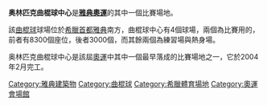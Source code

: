 '''奥林匹克曲棍球中心'''是'''[[2004年夏季奧林匹克運動會|雅典奧運]]'''的其中一個比賽場地。

該[[曲棍球|曲棍球]]球場位於[[希臘|希臘]][[首都|首都]][[雅典|雅典]]南方，曲棍球中心有4個球場，兩個為比賽用的，前者有8300個座位，後者3000個，而其餘兩個為練習場與熱身場。

奥林匹克曲棍球中心是該屆[[奧運|奧運]]中其中一個最早落成的比賽場地之一，它於2004年2月完工。

[[Category:雅典建築物|Category:雅典建築物]]
[[Category:曲棍球|Category:曲棍球]]
[[Category:希臘體育場地|Category:希臘體育場地]]
[[Category:奧運會場館|Category:奧運會場館]]